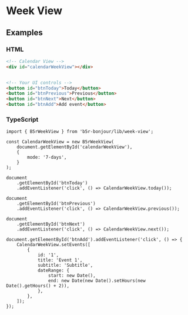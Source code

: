 
<Meta title="week-view/DOC" />

# Week View

## Examples

### HTML

```HTML
<!-- Calendar View -->
<div id="calendarWeekView"></div>


<!-- Your UI controls -->
<button id="btnToday">Today</button>
<button id="btnPrevious">Previous</button>
<button id="btnNext">Next</button>
<button id="btnAdd">Add event</button>
```

### TypeScript

```TS
import { B5rWeekView } from 'b5r-bonjour/lib/week-view';

const CalendarWeekView = new B5rWeekView(
    document.getElementById('calendarWeekView'),
    {
        mode: '7-days',
    }
);

document
    .getElementById('btnToday')
    .addEventListener('click', () => CalendarWeekView.today());

document
    .getElementById('btnPrevious')
    .addEventListener('click', () => CalendarWeekView.previous());

document
    .getElementById('btnNext')
    .addEventListener('click', () => CalendarWeekView.next());

document.getElementById('btnAdd').addEventListener('click', () => {
    CalendarWeekView.setEvents([
        {
            id: '1',
            title: 'Event 1',
            subtitle: 'Subtitle',
            dateRange: {
                start: new Date(),
                end: new Date(new Date().setHours(new Date().getHours() + 2)),
            },
        },
    ]);
});
```
